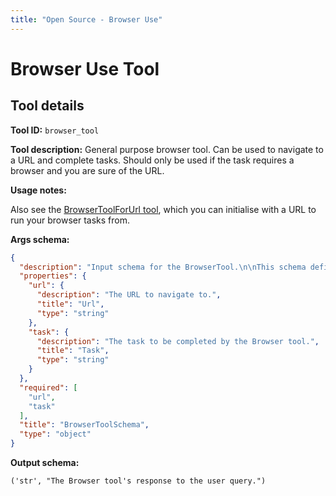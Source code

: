 ```yaml
---
title: "Open Source - Browser Use"
---
```

<!-- WARNING: This file is auto-generated by generate_tool_docs.py. Do not edit manually. -->


# Browser Use Tool

<Intro />

## Tool details
**Tool ID:** `browser_tool`

**Tool description:** General purpose browser tool. Can be used to navigate to a URL and complete tasks. Should only be used if the task requires a browser and you are sure of the URL.

**Usage notes:**

Also see the <a href='/SDK/portia/open_source_tools/browser_tool#browsertoolforurl-objects'>BrowserToolForUrl tool</a>, which you can initialise with a URL to run your browser tasks from.

**Args schema:**
```json
{
  "description": "Input schema for the BrowserTool.\n\nThis schema defines the expected input parameters for the BrowserTool class.\n\nAttributes:\n    url (str): The URL that the browser tool should navigate to.\n        This is a required field specifying the target webpage.\n    task (str): The task description that should be performed by the browser tool.\n        This is a required field that specifies what actions should be taken\n        on the provided URL.",
  "properties": {
    "url": {
      "description": "The URL to navigate to.",
      "title": "Url",
      "type": "string"
    },
    "task": {
      "description": "The task to be completed by the Browser tool.",
      "title": "Task",
      "type": "string"
    }
  },
  "required": [
    "url",
    "task"
  ],
  "title": "BrowserToolSchema",
  "type": "object"
}
```

**Output schema:**
```
('str', "The Browser tool's response to the user query.")
```
